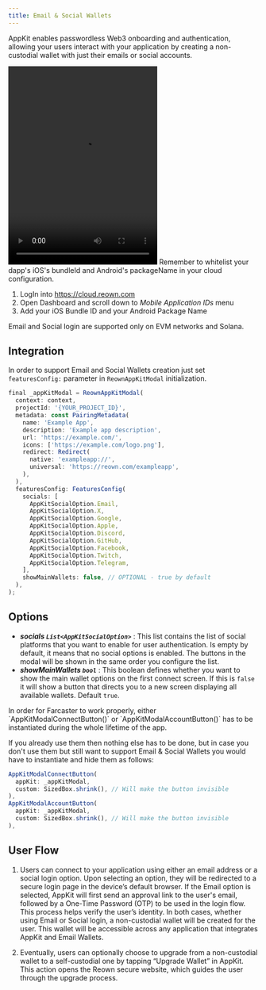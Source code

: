 ```yaml
---
title: Email & Social Wallets
---
```


AppKit enables passwordless Web3 onboarding and authentication, allowing your users interact with your application by creating a non-custodial wallet with just their emails or social accounts.

<Frame caption="Email & Social Wallets Demo">
  <video
    controls
    autoPlay
    src="/images/email-login-flutter.mp4"
    height="400" width="300"
  ></video>
</Frame>

<Warning>
Remember to whitelist your dapp's iOS's bundleId and Android's packageName in your cloud configuration.

1. LogIn into https://cloud.reown.com
2. Open Dashboard and scroll down to _Mobile Application IDs_ menu
3. Add your iOS Bundle ID and your Android Package Name
</Warning>

<Note>
Email and Social login are supported only on EVM networks and Solana.
</Note>

## Integration

In order to support Email and Social Wallets creation just set `featuresConfig:` parameter in `ReownAppKitModal` initialization.

```javascript {14-27}
final _appKitModal = ReownAppKitModal(
  context: context,
  projectId: '{YOUR_PROJECT_ID}',
  metadata: const PairingMetadata(
    name: 'Example App',
    description: 'Example app description',
    url: 'https://example.com/',
    icons: ['https://example.com/logo.png'],
    redirect: Redirect(
      native: 'exampleapp://',
      universal: 'https://reown.com/exampleapp',
    ),
  ),
  featuresConfig: FeaturesConfig(
    socials: [
      AppKitSocialOption.Email,
      AppKitSocialOption.X,
      AppKitSocialOption.Google,
      AppKitSocialOption.Apple,
      AppKitSocialOption.Discord,
      AppKitSocialOption.GitHub,
      AppKitSocialOption.Facebook,
      AppKitSocialOption.Twitch,
      AppKitSocialOption.Telegram,
    ],
    showMainWallets: false, // OPTIONAL - true by default
  ),
);
```

## Options

- **_socials `List<AppKitSocialOption>`_** : This list contains the list of social platforms that you want to enable for user authentication. Is empty by default, it means that no social options is enabled. The buttons in the modal will be shown in the same order you configure the list.
- **_showMainWallets `bool`_** : This boolean defines whether you want to show the main wallet options on the first connect screen. If this is `false` it will show a button that directs you to a new screen displaying all available wallets. Default `true`.

<Info>
In order for Farcaster to work properly, either `AppKitModalConnectButton()` or `AppKitModalAccountButton()` has to be instantiated during the whole lifetime of the app.

If you already use them then nothing else has to be done, but in case you don't use them but still want to support Email & Social Wallets you would have to instantiate and hide them as follows:

```javascript
AppKitModalConnectButton(
  appKit: _appKitModal,
  custom: SizedBox.shrink(), // Will make the button invisible
),
AppKitModalAccountButton(
  appKit: _appKitModal,
  custom: SizedBox.shrink(), // Will make the button invisible
),
```
</Info>

## User Flow

1.	Users can connect to your application using either an email address or a social login option. Upon selecting an option, they will be redirected to a secure login page in the device’s default browser. If the Email option is selected, AppKit will first send an approval link to the user's email, followed by a One-Time Password (OTP) to be used in the login flow. This process helps verify the user’s identity. In both cases, whether using Email or Social login, a non-custodial wallet will be created for the user. This wallet will be accessible across any application that integrates AppKit and Email Wallets.

2.	Eventually, users can optionally choose to upgrade from a non-custodial wallet to a self-custodial one by tapping “Upgrade Wallet” in AppKit. This action opens the Reown secure website, which guides the user through the upgrade process.
